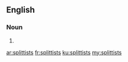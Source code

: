 ==English==

===Noun===
{{head|en|plural}}

# {{plural of|splittist|lang=en|nocat=1}}

[[ar:splittists]]
[[fr:splittists]]
[[ku:splittists]]
[[my:splittists]]